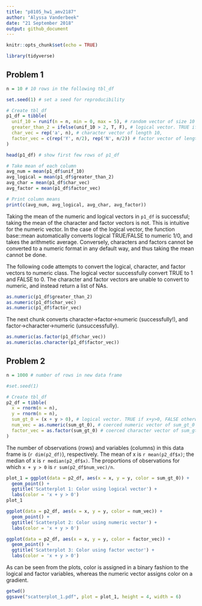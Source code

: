 ```yaml
---
title: "p8105_hw1_amv2187"
author: "Alyssa Vanderbeek"
date: "21 September 2018"
output: github_document
---
```


```r
knitr::opts_chunk$set(echo = TRUE)

library(tidyverse)
```


## Problem 1

```r
n = 10 # 10 rows in the following tbl_df

set.seed(1) # set a seed for reproducibility

# Create tbl_df 
p1_df = tibble(
  unif_10 = runif(n = n, min = 0, max = 5), # random vector of size 10 selected from uniform [0,5]
  greater_than_2 = ifelse(unif_10 > 2, T, F), # logical vector. TRUE if value generated in unif_10 greater than 2; FALSE if less than or equal to 2
  char_vec = rep('a', n), # character vector of length 10,
  factor_vec = c(rep('Y', n/2), rep('N', n/2)) # factor vector of length 10
)

head(p1_df) # show first few rows of p1_df

# Take mean of each column
avg_num = mean(p1_df$unif_10)
avg_logical = mean(p1_df$greater_than_2)
avg_char = mean(p1_df$char_vec)
avg_factor = mean(p1_df$factor_vec)

# Print column means
print(c(avg_num, avg_logical, avg_char, avg_factor))
```


Taking the mean of the numeric and logical vectors in `p1_df` is successful; taking the mean of the character and factor vectors is not. This is intuitive for the numeric vector. In the case of the logical vector, the function base::mean automatically converts logical TRUE/FALSE to numeric 1/0, and takes the arithmetic average. Conversely, characters and factors cannot be converted to a numeric format in any default way, and thus taking the mean cannot be done. 

The following code attempts to convert the logical, character, and factor vectors to numeric class. The logical vector successfully convert TRUE to 1 and FALSE to 0. The character and factor vectors are unable to convert to numeric, and instead return a list of NAs.


```r
as.numeric(p1_df$greater_than_2)
as.numeric(p1_df$char_vec)
as.numeric(p1_df$factor_vec)
```


The next chunk converts character->factor->numeric (successfully!), and factor->character->numeric (unsuccessfully). 


```r
as.numeric(as.factor(p1_df$char_vec))
as.numeric(as.character(p1_df$factor_vec))
```


## Problem 2

```r
n = 1000 # number of rows in new data frame

#set.seed(1) 

# Create tbl_df
p2_df = tibble(
  x = rnorm(n = n),
  y = rnorm(n = n),
  sum_gt_0 = (x + y > 0), # logical vector. TRUE if x+y>0, FALSE otherwise
  num_vec = as.numeric(sum_gt_0), # coerced numeric vector of sum_gt_0
  factor_vec = as.factor(sum_gt_0) # coerced character vector of sum_gt_0
)

```


The number of observations (rows) and variables (columns) in this data frame is (`r dim(p2_df)`), respectively. The mean of x is `r mean(p2_df$x)`; the median of x is `r median(p2_df$x)`. The proportions of observations for which `x + y > 0` is `r sum(p2_df$num_vec)/n`.


```r
plot_1 = ggplot(data = p2_df, aes(x = x, y = y, color = sum_gt_0)) +
  geom_point() + 
  ggtitle('Scatterplot 1: Color using logical vector') +
  labs(color = 'x + y > 0')
plot_1

ggplot(data = p2_df, aes(x = x, y = y, color = num_vec)) +
  geom_point() + 
  ggtitle('Scatterplot 2: Color using numeric vector') +
  labs(color = 'x + y > 0')

ggplot(data = p2_df, aes(x = x, y = y, color = factor_vec)) +
  geom_point() + 
  ggtitle('Scatterplot 3: Color using factor vector') +
  labs(color = 'x + y > 0')
```

As can be seen from the plots, color is assigned in a binary fashion to the logical and factor variables, whereas the numeric vector assigns color on a gradient.

```r
getwd()
ggsave("scatterplot_1.pdf", plot = plot_1, height = 4, width = 6)
```

